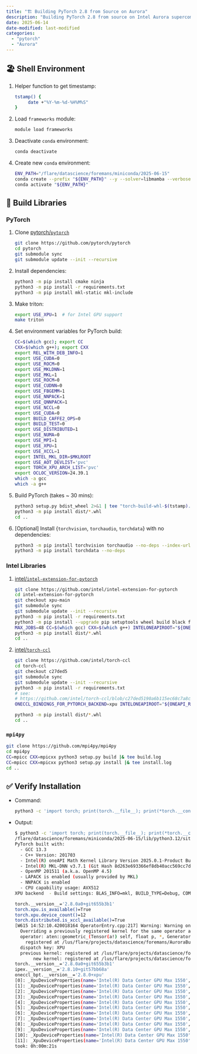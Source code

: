 ```yaml
---
title: "🏗️ Building PyTorch 2.8 from Source on Aurora"
description: "Building PyTorch 2.8 from source on Intel Aurora supercomputer with Micromamba and Intel OneAPI."
date: 2025-06-14
date-modified: last-modified
categories:
  - "pytorch"
  - "Aurora"
---
```


## 🏖️ Shell Environment

1. Helper function to get timestamp:

    ```bash
    tstamp() {
         date +"%Y-%m-%d-%H%M%S"
    }
    ```

1. Load `frameworks` module:

   ```bash
   module load frameworks
   ```

1. Deactivate `conda` environment:

    ```bash
    conda deactivate
    ```

1. Create new `conda` environment:

    ```bash
    ENV_PATH="/flare/datascience/foremans/miniconda/2025-06-15"
    conda create --prefix "${ENV_PATH}" --y --solver=libmamba --verbose python=3.12
    conda activate "${ENV_PATH}"
    ```

## 🔨 Build Libraries

### PyTorch

1. Clone [pytorch/`pytorch`](https://github.com/pytorch/pytorch)

   ```bash
   git clone https://github.com/pytorch/pytorch
   cd pytorch
   git submodule sync
   git submodule update --init --recursive
   ```

1. Install dependencies:

   ```bash
   python3 -m pip install cmake ninja
   python3 -m pip install -r requirements.txt
   python3 -m pip install mkl-static mkl-include
   ```

1. Make triton:

   ```bash
   export USE_XPU=1  # for Intel GPU support
   make triton
   ```

1. Set environment variables for PyTorch build:

   ```bash
   CC=$(which gcc); export CC
   CXX=$(which g++); export CXX
   export REL_WITH_DEB_INFO=1
   export USE_CUDA=0
   export USE_ROCM=0
   export USE_MKLDNN=1
   export USE_MKL=1
   export USE_ROCM=0
   export USE_CUDNN=0
   export USE_FBGEMM=1
   export USE_NNPACK=1
   export USE_QNNPACK=1
   export USE_NCCL=0
   export USE_CUDA=0
   export BUILD_CAFFE2_OPS=0
   export BUILD_TEST=0
   export USE_DISTRIBUTED=1
   export USE_NUMA=0
   export USE_MPI=1
   export USE_XPU=1
   export USE_XCCL=1
   export INTEL_MKL_DIR=$MKLROOT
   export USE_AOT_DEVLIST='pvc'
   export TORCH_XPU_ARCH_LIST='pvc'
   export OCLOC_VERSION=24.39.1
   which -a gcc
   which -a g++
   ```

1. Build PyTorch (takes ~ 30 mins):

    ```bash
    python3 setup.py bdist_wheel 2>&1 | tee "torch-build-whl-$(tstamp).log"
    python3 -m pip install dist/*.whl
    cd ..
    ```

1. \[Optional\] Install {`torchvision`, `torchaudio`, `torchdata`} with no dependencies:

    ```bash
    python3 -m pip install torchvision torchaudio --no-deps --index-url https://download.pytorch.org/whl/xpu
    python3 -m pip install torchdata --no-deps
    ```

### Intel Libraries

1. [intel/`intel-extension-for-pytorch`](https://github.com/intel/intel-extension-for-pytorch)

    ```bash
    git clone https://github.com/intel/intel-extension-for-pytorch
    cd intel-extension-for-pytorch
    git checkout xpu-main
    git submodule sync
    git submodule update --init --recursive
    python3 -m pip install -r requirements.txt
    python3 -m pip install --upgrade pip setuptools wheel build black flake8
    MAX_JOBS=48 CC=$(which gcc) CXX=$(which g++) INTELONEAPIROOT="${ONEAPI_ROOT}" python3 setup.py bdist_wheel 2>&1 | tee "ipex-build-whl-$(tstamp).log"
    python3 -m pip install dist/*.whl
    cd ..
    ```

1. [intel/`torch-ccl`](https://github.com/intel/torch-ccl)

    ```bash
    git clone https://github.com/intel/torch-ccl
    cd torch-ccl
    git checkout c27ded5
    git submodule sync
    git submodule update --init --recursive
    python3 -m pip install -r requirements.txt
    # see:
    # https://github.com/intel/torch-ccl/blob/c27ded5190a6b115ec68c7a8c28f40cfe7f0a32a/version.txt
    ONECCL_BINDINGS_FOR_PYTORCH_BACKEND=xpu INTELONEAPIROOT="${ONEAPI_ROOT}" USE_SYSTEM_ONECCL=ON COMPUTE_BACKEND=dpcpp python3 setup.py bdist_wheel 2>&1 | tee "torch-ccl-build-whl-$(tstamp).log"

    python3 -m pip install dist/*.whl
    cd ..
    ```

### `mpi4py`

```bash
git clone https://github.com/mpi4py/mpi4py
cd mpi4py
CC=mpicc CXX=mpicxx python3 setup.py build |& tee build.log
CC=mpicc CXX=mpicxx python3 setup.py install |& tee install.log
cd ..
```


## ✅ Verify Installation

- Command:

  ```bash
  python3 -c 'import torch; print(torch.__file__); print(*torch.__config__.show().split("\n"), sep="\n") ; print(f"{torch.__version__=}"); print(f"{torch.xpu.is_available()=}"); print(f"{torch.xpu.device_count()=}") ; import torch.distributed; print(f"{torch.distributed.is_xccl_available()=}"); import torch; import intel_extension_for_pytorch as ipex; print(f"{torch.__version__=}"); print(f"{ipex.__version__=}"); import oneccl_bindings_for_pytorch as oneccl_bpt; print(f"{oneccl_bpt.__version__=}") ; [print(f"[{i}]: {torch.xpu.get_device_properties(i)}") for i in range(torch.xpu.device_count())]'
  ```

- Output:

  ```bash
  $ python3 -c 'import torch; print(torch.__file__); print(*torch.__config__.show().split("\n"), sep="\n") ; print(f"{torch.__version__=}"); print(f"{torch.xpu.is_available()=}"); print(f"{torch.xpu.device_count()=}") ; import torch.distributed; print(f"{torch.distributed.is_xccl_available()=}"); import torch; import intel_extension_for_pytorch as ipex; print(f"{torch.__version__=}"); print(f"{ipex.__version__=}"); import oneccl_bindings_for_pytorch as oneccl_bpt; print(f"{oneccl_bpt.__version__=}") ; [print(f"[{i}]: {torch.xpu.get_device_properties(i)}") for i in range(torch.xpu.device_count())]'
  /flare/datascience/foremans/miniconda/2025-06-15/lib/python3.12/site-packages/torch/__init__.py
  PyTorch built with:
    - GCC 13.3
    - C++ Version: 201703
    - Intel(R) oneAPI Math Kernel Library Version 2025.0.1-Product Build 20241031 for Intel(R) 64 architecture applications
    - Intel(R) MKL-DNN v3.7.1 (Git Hash 8d263e693366ef8db40acc569cc7d8edf644556d)
    - OpenMP 201511 (a.k.a. OpenMP 4.5)
    - LAPACK is enabled (usually provided by MKL)
    - NNPACK is enabled
    - CPU capability usage: AVX512
  XPU backend  - Build settings: BLAS_INFO=mkl, BUILD_TYPE=Debug, COMMIT_SHA=655b3b14ffba4ae73e26a63b4289329e8d160a6f, CXX_COMPILER=/opt/aurora/24.347.0/spack/unified/0.9.2/install/linux-sles15-x86_64/gcc-13.3.0/gcc-13.3.0-4enwbrb/bin/g++, CXX_FLAGS= -fvisibility-inlines-hidden -DUSE_PTHREADPOOL -DUSE_KINETO -DLIBKINETO_NOCUPTI -DLIBKINETO_NOROCTRACER -DLIBKINETO_NOXPUPTI=OFF -DUSE_FBGEMM -DUSE_PYTORCH_QNNPACK -DUSE_XNNPACK -DSYMBOLICATE_MOBILE_DEBUG_HANDLE -O2 -fPIC -DC10_NODEPRECATED -Wall -Wextra -Werror=return-type -Werror=non-virtual-dtor -Werror=range-loop-construct -Werror=bool-operation -Wnarrowing -Wno-missing-field-initializers -Wno-unknown-pragmas -Wno-unused-parameter -Wno-strict-overflow -Wno-strict-aliasing -Wno-stringop-overflow -Wsuggest-override -Wno-psabi -Wno-error=old-style-cast -fdiagnostics-color=always -faligned-new -Wno-maybe-uninitialized -fno-math-errno -fno-trapping-math -Werror=format -Wno-dangling-reference -Wno-error=dangling-reference -DUSE_XPU -Wno-stringop-overflow, LAPACK_INFO=mkl, PERF_WITH_AVX=1, PERF_WITH_AVX2=1, TORCH_VERSION=2.8.0, USE_CUDA=0, USE_CUDNN=OFF, USE_CUSPARSELT=OFF, USE_GFLAGS=OFF, USE_GLOG=OFF, USE_GLOO=ON, USE_MKL=ON, USE_MKLDNN=1, USE_MPI=1, USE_NCCL=OFF, USE_NNPACK=1,USE_OPENMP=ON, USE_ROCM=0, USE_ROCM_KERNEL_ASSERT=OFF, USE_XCCL=1, USE_XPU=1,

  torch.__version__='2.8.0a0+git655b3b1'
  torch.xpu.is_available()=True
  torch.xpu.device_count()=12
  torch.distributed.is_xccl_available()=True
  [W615 14:52:10.420018164 OperatorEntry.cpp:217] Warning: Warning only once for all operators,  other operators may also be overridden.
    Overriding a previously registered kernel for the same operator and the same dispatch key
    operator: aten::geometric_(Tensor(a!) self, float p, *, Generator? generator=None) -> Tensor(a!)
      registered at /lus/flare/projects/datascience/foremans/AuroraBuilds/2025-06-15/pytorch/build/aten/src/ATen/RegisterSchema.cpp:6
    dispatch key: XPU
    previous kernel: registered at /lus/flare/projects/datascience/foremans/AuroraBuilds/2025-06-15/pytorch/aten/src/ATen/VmapModeRegistrations.cpp:37
         new kernel: registered at /lus/flare/projects/datascience/foremans/AuroraBuilds/2025-06-15/intel-extension-for-pytorch/build/Release/csrc/gpu/csrc/gpu/xpu/ATen/RegisterXPU_0.cpp:186 (function operator())
  torch.__version__='2.8.0a0+git655b3b1'
  ipex.__version__='2.8.10+git57bb68a'
  oneccl_bpt.__version__='2.8.0+xpu'
  [0]: _XpuDeviceProperties(name='Intel(R) Data Center GPU Max 1550', platform_name='Intel(R) oneAPI Unified Runtime over Level-Zero', type='gpu', driver_version='1.6.32567+18', total_memory=65536MB, max_compute_units=448, gpu_eu_count=448, gpu_subslice_count=56, max_work_group_size=1024, max_num_sub_groups=64, sub_group_sizes=[16 32], has_fp16=1, has_fp64=1, has_atomic64=1)
  [1]: _XpuDeviceProperties(name='Intel(R) Data Center GPU Max 1550', platform_name='Intel(R) oneAPI Unified Runtime over Level-Zero', type='gpu', driver_version='1.6.32567+18', total_memory=65536MB, max_compute_units=448, gpu_eu_count=448, gpu_subslice_count=56, max_work_group_size=1024, max_num_sub_groups=64, sub_group_sizes=[16 32], has_fp16=1, has_fp64=1, has_atomic64=1)
  [2]: _XpuDeviceProperties(name='Intel(R) Data Center GPU Max 1550', platform_name='Intel(R) oneAPI Unified Runtime over Level-Zero', type='gpu', driver_version='1.6.32567+18', total_memory=65536MB, max_compute_units=448, gpu_eu_count=448, gpu_subslice_count=56, max_work_group_size=1024, max_num_sub_groups=64, sub_group_sizes=[16 32], has_fp16=1, has_fp64=1, has_atomic64=1)
  [3]: _XpuDeviceProperties(name='Intel(R) Data Center GPU Max 1550', platform_name='Intel(R) oneAPI Unified Runtime over Level-Zero', type='gpu', driver_version='1.6.32567+18', total_memory=65536MB, max_compute_units=448, gpu_eu_count=448, gpu_subslice_count=56, max_work_group_size=1024, max_num_sub_groups=64, sub_group_sizes=[16 32], has_fp16=1, has_fp64=1, has_atomic64=1)
  [4]: _XpuDeviceProperties(name='Intel(R) Data Center GPU Max 1550', platform_name='Intel(R) oneAPI Unified Runtime over Level-Zero', type='gpu', driver_version='1.6.32567+18', total_memory=65536MB, max_compute_units=448, gpu_eu_count=448, gpu_subslice_count=56, max_work_group_size=1024, max_num_sub_groups=64, sub_group_sizes=[16 32], has_fp16=1, has_fp64=1, has_atomic64=1)
  [5]: _XpuDeviceProperties(name='Intel(R) Data Center GPU Max 1550', platform_name='Intel(R) oneAPI Unified Runtime over Level-Zero', type='gpu', driver_version='1.6.32567+18', total_memory=65536MB, max_compute_units=448, gpu_eu_count=448, gpu_subslice_count=56, max_work_group_size=1024, max_num_sub_groups=64, sub_group_sizes=[16 32], has_fp16=1, has_fp64=1, has_atomic64=1)
  [6]: _XpuDeviceProperties(name='Intel(R) Data Center GPU Max 1550', platform_name='Intel(R) oneAPI Unified Runtime over Level-Zero', type='gpu', driver_version='1.6.32567+18', total_memory=65536MB, max_compute_units=448, gpu_eu_count=448, gpu_subslice_count=56, max_work_group_size=1024, max_num_sub_groups=64, sub_group_sizes=[16 32], has_fp16=1, has_fp64=1, has_atomic64=1)
  [7]: _XpuDeviceProperties(name='Intel(R) Data Center GPU Max 1550', platform_name='Intel(R) oneAPI Unified Runtime over Level-Zero', type='gpu', driver_version='1.6.32567+18', total_memory=65536MB, max_compute_units=448, gpu_eu_count=448, gpu_subslice_count=56, max_work_group_size=1024, max_num_sub_groups=64, sub_group_sizes=[16 32], has_fp16=1, has_fp64=1, has_atomic64=1)
  [8]: _XpuDeviceProperties(name='Intel(R) Data Center GPU Max 1550', platform_name='Intel(R) oneAPI Unified Runtime over Level-Zero', type='gpu', driver_version='1.6.32567+18', total_memory=65536MB, max_compute_units=448, gpu_eu_count=448, gpu_subslice_count=56, max_work_group_size=1024, max_num_sub_groups=64, sub_group_sizes=[16 32], has_fp16=1, has_fp64=1, has_atomic64=1)
  [9]: _XpuDeviceProperties(name='Intel(R) Data Center GPU Max 1550', platform_name='Intel(R) oneAPI Unified Runtime over Level-Zero', type='gpu', driver_version='1.6.32567+18', total_memory=65536MB, max_compute_units=448, gpu_eu_count=448, gpu_subslice_count=56, max_work_group_size=1024, max_num_sub_groups=64, sub_group_sizes=[16 32], has_fp16=1, has_fp64=1, has_atomic64=1)
  [10]: _XpuDeviceProperties(name='Intel(R) Data Center GPU Max 1550', platform_name='Intel(R) oneAPI Unified Runtime over Level-Zero', type='gpu', driver_version='1.6.32567+18', total_memory=65536MB, max_compute_units=448, gpu_eu_count=448, gpu_subslice_count=56, max_work_group_size=1024, max_num_sub_groups=64, sub_group_sizes=[16 32], has_fp16=1, has_fp64=1, has_atomic64=1)
  [11]: _XpuDeviceProperties(name='Intel(R) Data Center GPU Max 1550', platform_name='Intel(R) oneAPI Unified Runtime over Level-Zero', type='gpu', driver_version='1.6.32567+18', total_memory=65536MB, max_compute_units=448, gpu_eu_count=448, gpu_subslice_count=56, max_work_group_size=1024, max_num_sub_groups=64, sub_group_sizes=[16 32], has_fp16=1, has_fp64=1, has_atomic64=1)
  took: 0h:00m:21s
  ```
